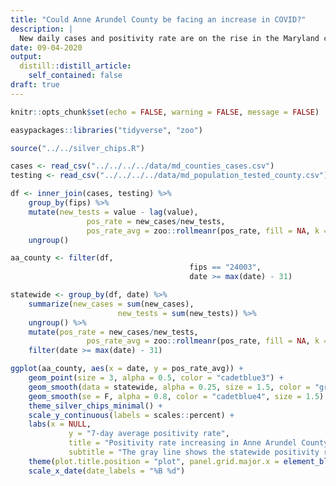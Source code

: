 ```yaml
---
title: "Could Anne Arundel County be facing an increase in COVID?"
description: |
  New daily cases and positivity rate are on the rise in the Maryland capital's county.
date: 09-04-2020
output:
  distill::distill_article:
    self_contained: false
draft: true
---
```


```r
knitr::opts_chunk$set(echo = FALSE, warning = FALSE, message = FALSE)

easypackages::libraries("tidyverse", "zoo")

source("../../silver_chips.R")
```

```r
cases <- read_csv("../../../../data/md_counties_cases.csv")
testing <- read_csv("../../../../data/md_population_tested_county.csv")
```

```r
df <- inner_join(cases, testing) %>% 
	group_by(fips) %>% 
	mutate(new_tests = value - lag(value), 
				 pos_rate = new_cases/new_tests, 
				 pos_rate_avg = zoo::rollmeanr(pos_rate, fill = NA, k = 7)) %>% 
	ungroup()
```

```r
aa_county <- filter(df,
										fips == "24003",
										date >= max(date) - 31)

statewide <- group_by(df, date) %>% 
	summarize(new_cases = sum(new_cases), 
						new_tests = sum(new_tests)) %>% 
	ungroup() %>% 
	mutate(pos_rate = new_cases/new_tests, 
				 pos_rate_avg = zoo::rollmeanr(pos_rate, fill = NA, k = 7)) %>% 
	filter(date >= max(date) - 31)
```

```r
ggplot(aa_county, aes(x = date, y = pos_rate_avg)) + 
	geom_point(size = 3, alpha = 0.5, color = "cadetblue3") + 
	geom_smooth(data = statewide, alpha = 0.25, size = 1.5, color = "gray", se = F) + 
	geom_smooth(se = F, alpha = 0.8, color = "cadetblue4", size = 1.5) + 
	theme_silver_chips_minimal() + 
	scale_y_continuous(labels = scales::percent) + 
	labs(x = NULL, 
			 y = "7-day average positivity rate", 
			 title = "Positivity rate increasing in Anne Arundel County", 
			 subtitle = "The gray line shows the statewide positivity rate") + 
	theme(plot.title.position = "plot", panel.grid.major.x = element_blank(), panel.grid.minor.x = element_blank()) + 
	scale_x_date(date_labels = "%B %d")
```







